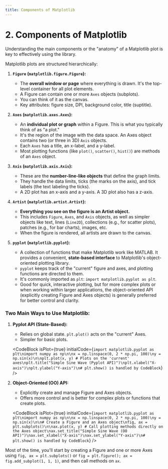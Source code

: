 ```yaml
---
title: Components of Matplotlib
---
```


# 2. Components of Matplotlib

Understanding the main components or the "anatomy" of a Matplotlib plot is key to effectively using the library.

Matplotlib plots are structured hierarchically:

1.  **`Figure` (`matplotlib.figure.Figure`):**
    -   The **overall window or page** where everything is drawn. It's the top-level container for all plot elements.
    -   A Figure can contain one or more `Axes` objects (subplots).
    -   You can think of it as the canvas.
    -   Key attributes: figure size, DPI, background color, title (suptitle).

2.  **`Axes` (`matplotlib.axes.Axes`):**
    -   An **individual plot or graph** within a Figure. This is what you typically think of as "a plot."
    -   It's the region of the image with the data space. An Axes object contains two (or three in 3D) `Axis` objects.
    -   Each `Axes` has a title, an x-label, and a y-label.
    -   Most plotting functions (like `plot()`, `scatter()`, `hist()`) are methods of an `Axes` object.

3.  **`Axis` (`matplotlib.axis.Axis`):**
    -   These are the **number-line-like objects** that define the graph limits.
    -   They handle the data limits, ticks (the marks on the axis), and tick labels (the text labeling the ticks).
    -   A 2D plot has an x-axis and a y-axis. A 3D plot also has a z-axis.

4.  **`Artist` (`matplotlib.artist.Artist`):**
    -   **Everything you see on the figure is an Artist object.**
    -   This includes `Figure`, `Axes`, and `Axis` objects, as well as simpler objects like text, lines (`Line2D`), collections (e.g., for scatter plots), patches (e.g., for bar charts), images, etc.
    -   When the figure is rendered, all artists are drawn to the canvas.

5.  **`pyplot` (`matplotlib.pyplot`):**
    -   A collection of functions that make Matplotlib work like MATLAB. It provides a convenient, **state-based interface** to Matplotlib's object-oriented plotting library.
    -   `pyplot` keeps track of the "current" figure and axes, and plotting functions are directed to them.
    -   It's commonly imported as `plt`: `import matplotlib.pyplot as plt`.
    -   Good for quick, interactive plotting, but for more complex plots or when working within larger applications, the object-oriented API (explicitly creating Figure and Axes objects) is generally preferred for better control and clarity.

### Two Main Ways to Use Matplotlib:

1.  **Pyplot API (State-Based):**
    -   Relies on global state. `plt.plot()` acts on the "current" Axes.
    -   Simpler for basic plots.

    <CodeBlock
      isPlot={true}
      initialCode={`import matplotlib.pyplot as plt\nimport numpy as np\n\nx = np.linspace(0, 2 * np.pi, 100)\ny = np.sin(x)\n\nplt.plot(x, y) # Plots on the 'current' axes\nplt.title("Simple Sine Wave (Pyplot API)")\nplt.xlabel("X-axis")\nplt.ylabel("Y-axis")\n# plt.show() is handled by CodeBlock`}
    />

2.  **Object-Oriented (OO) API:**
    -   Explicitly create and manage Figure and Axes objects.
    -   Offers more control and is better for complex plots or functions that create plots.

    <CodeBlock
      isPlot={true}
      initialCode={`import matplotlib.pyplot as plt\nimport numpy as np\n\nx = np.linspace(0, 2 * np.pi, 100)\ny = np.sin(x)\n\n# Create a Figure and an Axes object\nfig, ax = plt.subplots()\n\nax.plot(x, y) # Call plotting methods directly on the Axes object\nax.set_title("Simple Sine Wave (OO API)")\nax.set_xlabel("X-axis")\nax.set_ylabel("Y-axis")\n# plt.show() is handled by CodeBlock`}
    />

Most of the time, you'll start by creating a Figure and one or more Axes using `fig, ax = plt.subplots()` or `fig = plt.figure(); ax = fig.add_subplot(1, 1, 1)`, and then call methods on `ax`.
